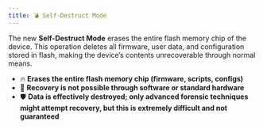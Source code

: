 ```yaml
---
title: 💣 Self-Destruct Mode
---
```


The new **Self-Destruct Mode** erases the entire flash memory chip of the device. This operation deletes all firmware, user data, and configuration stored in flash, making the device’s contents unrecoverable through normal means.
- 🔥 **Erases the entire flash memory chip (firmware, scripts, configs)**
- 🚫 **Recovery is not possible through software or standard hardware**
- 🛡️ **Data is effectively destroyed; only advanced forensic techniques might attempt recovery, but this is extremely difficult and not guaranteed**